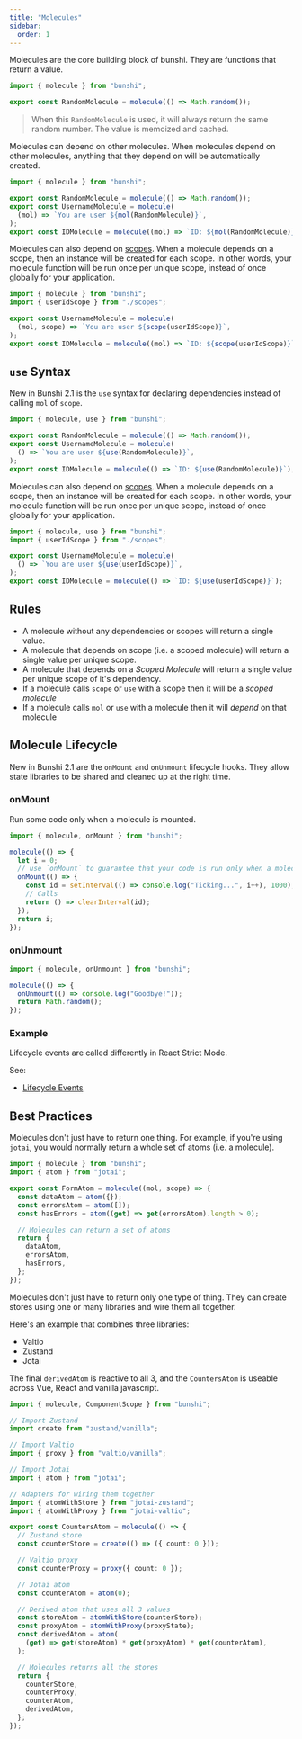 ```yaml
---
title: "Molecules"
sidebar:
  order: 1
---
```



Molecules are the core building block of bunshi. They are functions that return a value.

```ts
import { molecule } from "bunshi";

export const RandomMolecule = molecule(() => Math.random());
```

> When this `RandomMolecule` is used, it will always return the same random number. The value is memoized and cached.

Molecules can depend on other molecules. When molecules depend on other molecules, anything that they depend on will be automatically created.

```ts
import { molecule } from "bunshi";

export const RandomMolecule = molecule(() => Math.random());
export const UsernameMolecule = molecule(
  (mol) => `You are user ${mol(RandomMolecule)}`,
);
export const IDMolecule = molecule((mol) => `ID: ${mol(RandomMolecule)}`);
```

Molecules can also depend on [scopes](/scopes). When a molecule depends on a scope, then an instance will be created for each scope. In other words, your molecule function will be run once per unique scope, instead of once globally for your application.

```ts
import { molecule } from "bunshi";
import { userIdScope } from "./scopes";

export const UsernameMolecule = molecule(
  (mol, scope) => `You are user ${scope(userIdScope)}`,
);
export const IDMolecule = molecule((mol) => `ID: ${scope(userIdScope)}`);
```

## `use` Syntax

New in Bunshi 2.1 is the `use` syntax for declaring dependencies instead of calling `mol` of `scope`.

```ts
import { molecule, use } from "bunshi";

export const RandomMolecule = molecule(() => Math.random());
export const UsernameMolecule = molecule(
  () => `You are user ${use(RandomMolecule)}`,
);
export const IDMolecule = molecule(() => `ID: ${use(RandomMolecule)}`);
```

Molecules can also depend on [scopes](/scopes). When a molecule depends on a scope, then an instance will be created for each scope. In other words, your molecule function will be run once per unique scope, instead of once globally for your application.

```ts
import { molecule, use } from "bunshi";
import { userIdScope } from "./scopes";

export const UsernameMolecule = molecule(
  () => `You are user ${use(userIdScope)}`,
);
export const IDMolecule = molecule(() => `ID: ${use(userIdScope)}`);
```

## Rules

- A molecule without any dependencies or scopes will return a single value.
- A molecule that depends on scope (i.e. a scoped molecule) will return a single value per unique scope.
- A molecule that depends on a _Scoped Molecule_ will return a single value per unique scope of it's dependency.
- If a molecule calls `scope` or `use` with a scope then it will be a _scoped molecule_
- If a molecule calls `mol` or `use` with a molecule then it will _depend_ on that molecule

## Molecule Lifecycle

New in Bunshi 2.1 are the `onMount` and `onUnmount` lifecycle hooks. They allow state libraries to be shared and
cleaned up at the right time.

### onMount

Run some code only when a molecule is mounted.

```ts
import { molecule, onMount } from "bunshi";

molecule(() => {
  let i = 0;
  // use `onMount` to guarantee that your code is run only when a molecule is used
  onMount(() => {
    const id = setInterval(() => console.log("Ticking...", i++), 1000);
    // Calls
    return () => clearInterval(id);
  });
  return i;
});
```

### onUnmount

```ts
import { molecule, onUnmount } from "bunshi";

molecule(() => {
  onUnmount(() => console.log("Goodbye!"));
  return Math.random();
});
```

### Example

<LifecycleExample />

Lifecycle events are called differently in React Strict Mode.

See:
 - [Lifecycle Events](/concepts/lifecycle)

## Best Practices

Molecules don't just have to return one thing. For example, if you're using `jotai`, you would normally return a whole set of atoms (i.e. a molecule).

```ts
import { molecule } from "bunshi";
import { atom } from "jotai";

export const FormAtom = molecule((mol, scope) => {
  const dataAtom = atom({});
  const errorsAtom = atom([]);
  const hasErrors = atom((get) => get(errorsAtom).length > 0);

  // Molecules can return a set of atoms
  return {
    dataAtom,
    errorsAtom,
    hasErrors,
  };
});
```

Molecules don't just have to return only one type of thing. They can create stores using one
or many libraries and wire them all together.

Here's an example that combines three libraries:

- Valtio
- Zustand
- Jotai

The final `derivedAtom` is reactive to all 3, and the `CountersAtom` is useable across
Vue, React and vanilla javascript.

```ts
import { molecule, ComponentScope } from "bunshi";

// Import Zustand
import create from "zustand/vanilla";

// Import Valtio
import { proxy } from "valtio/vanilla";

// Import Jotai
import { atom } from "jotai";

// Adapters for wiring them together
import { atomWithStore } from "jotai-zustand";
import { atomWithProxy } from "jotai-valtio";

export const CountersAtom = molecule(() => {
  // Zustand store
  const counterStore = create(() => ({ count: 0 }));

  // Valtio proxy
  const counterProxy = proxy({ count: 0 });

  // Jotai atom
  const counterAtom = atom(0);

  // Derived atom that uses all 3 values
  const storeAtom = atomWithStore(counterStore);
  const proxyAtom = atomWithProxy(proxyState);
  const derivedAtom = atom(
    (get) => get(storeAtom) * get(proxyAtom) * get(counterAtom),
  );

  // Molecules returns all the stores
  return {
    counterStore,
    counterProxy,
    counterAtom,
    derivedAtom,
  };
});
```

